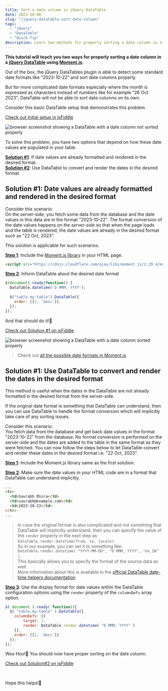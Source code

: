 ```yaml
---
title: Sort a date column in jQuery DataTable
date: 2023-10-06
slug: "/jquery-datatable-sort-date-column"
tags:
  - "jQuery"
  - "DataTable"
  - "Quick Tip"
description: Learn two methods for properly sorting a date column in a jQuery DataTable using Moment.js.
---
```



**This tutorial will teach you two ways for properly sorting a date column in a <a href="https://datatables.net/" target="_blank">jQuery DataTable</a> using <a href="https://momentjs.com/" target="_blank">Moment.js</a>.**

Out of the box, the jQuery DataTables plugin is able to detect some standard date formats like "2023-10-22" and sort date columns properly. 

But for more complicated date formats especially where the month is expressed as characters instead of numbers like for example "26 Oct 2023", DataTable will not be able to sort date columns on its own.

Consider this basic DataTable setup that demonstrates this problem.

<a href="https://jsfiddle.net/saurabhmisra87/oh7n68sb/32/" className="sm-btn-primary" target="_blank">Check out initial setup in jsFiddle</a>

<p></p>

<img src={datatableDateColumnSortingProblem} className="output-screenshots" alt="browser screenshot showing a DataTable with a date column not sorted properly" />

To solve this problem, you have two options that depend on how these date values are populated in your table.

**<ins>Solution #1</ins>**: If date values are already formatted and rendered in the desired format.   
**<ins>Solution #2</ins>**: Use DataTable to convert and render the dates in the desired format.

## Solution #1: Date values are already formatted and rendered in the desired format

Consider this scenario:   
On the server-side, you fetch some data from the database and the date values in this data are in the format "2023-10-22". The format conversion of the date values happens *on the server-side* so that when the page loads and the table is rendered, the date values are already in the desired format such as "22 Oct, 2023".

This solution is applicable for such scenarios.

**<ins>Step 1</ins>**: Include the <a href="https://cdnjs.com/libraries/moment.js" target="_blank">Moment.js library</a> in your HTML page.

```html
<script src="https://cdnjs.cloudflare.com/ajax/libs/moment.js/2.29.4/moment.min.js"></script>
```

**<ins>Step 2</ins>**: Inform DataTable about the desired date format

```js highlight=2
$(document).ready(function() {
  DataTable.datetime('D MMM, YYYY');
  
  $("table.my-table").DataTable({
  	order: [[2, 'desc']]
  });
});
```

And that should do it!🎉

<a href="https://jsfiddle.net/saurabhmisra87/oh7n68sb/43/" target="_blank" className="sm-btn-primary">Check out Solution #1 on jsFiddle</a>

<p></p>
<img src={datatableDateColumnSortingSolution1} className="output-screenshots" alt="browser screenshot showing a DataTable with a date column sorted properly" />

>Check out <a href="https://momentjs.com/docs/#/parsing/string-format/" target="_blank">all the possible date formats in Moment.js</a>. 

## Solution #1: Use DataTable to convert and render the dates in the desired format

This method is useful when the dates in the DataTable are not already formatted in the desired format from the server-side. 

If the original date format is something that DataTable can understand, then you can use DataTable to handle the format conversion which will implicitly take care of any sorting issues.

Consider this scenario:   
You fetch data from the database and get back date values in the format "2023-10-22" from the database. No format conversion is performed on the server-side and the dates are added to the table in the same format as they were fetched. You can now follow the steps below to let DataTable convert and render these dates in the desired format i.e. "22 Oct, 2023".

**<ins>Step 1</ins>**: Include the Moment.js library same as the first solution.

**<ins>Step 2</ins>**: Make sure the date values in your HTML code are in a format that DataTable can understand implicitly. 

```html highlight=5
...
<tr>
  <td>Saurabh Misra</td>
  <td>saurabh@example.com</td>
  <td>2023-10-22</td>
</tr>
...        
```

>In case the original format is also complicated and not something that DataTable will implicitly understand, then you can specify the value of the `render` property in the next step as `DataTable.render.datetime(from, to, locale)`.  
>So in our example, you can set it to something like:   
`DataTable.render.datetime( "YYYY-MM-DD", "D MMM, YYYY", "en_IN" )`.   
This basically allows you to specify the format of the source data as well.   
More information about this is available in the <a href="https://datatables.net/manual/data/renderers#Date-and-time-helpers" target="_blank">official DataTable date-time helpers documentation</a>.

**<ins>Step 3</ins>**: Use the display format for date values within the DataTable configuration options using the `render` property of the `columnDefs` array option.

```js highlight=5
$( document ).ready( function(){
  $( "table.my-table" ).DataTable({
    columnDefs: [{ 
        target: 2, 
        render: DataTable.render.datetime( "D MMM, YYYY" ) 
    }],
    order: [[2, 'desc']]
  });
});
```

Woo Hoo!🎉 You should now have proper sorting on the date column.

<a href="https://jsfiddle.net/saurabhmisra87/oh7n68sb/89/" target="_blank" className="sm-btn-primary">Check out Solution#2 on jsFiddle</a>

<p><br /></p>

Hope this helps!🙏
